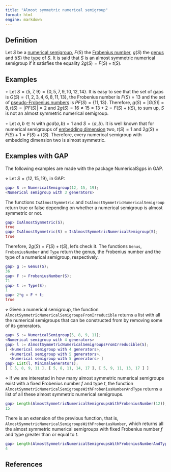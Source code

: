 ```yaml
---
title: "Almost symmetric numerical semigroup"
format: html
engine: markdown
---
```


## Definition

Let $S$ be a [numerical semigroup](../Basic-concepts/Numerical-semigroup.qmd), $F(S)$ the [Frobenius number](../Basic-concepts/Frobenius-number.qmd), $g(S)$ the [genus](../Basic-concepts/Genus.qmd) and $t(S)$ the [type](../Basic-concepts/Type.qmd) of $S$. It is said that $S$ is an almost symmetric numerical semigroup if it satisfies the equality $2g(S) = F(S) + t(S)$.

## Examples

$\circ$ Let $S = \langle 5, 7, 9 \rangle = \{0, 5, 7, 9, 10, 12, 14\}$. It is easy to see that the set of gaps is $G(S) = \{1, 2, 3, 4, 6, 8, 11, 13\}$, the Frobenius number is $F(S) = 13$ and the set of [pseudo-Frobenius numbers](../Basic-concepts/Pseudo-Frobenius-number.qmd) is $PF(S) = \{11, 13\}$. Therefore, $g(S) = |G(S)| = 8, t(S) = |PF(S)| = 2$ and $2g(S) = 16 \ne 15 = 13 + 2 = F(S) + t(S)$, to sum up, $S$ is not an almost symmetric numerical semigroup.

$\circ$ Let $a,b \in \mathbb{N}$ with $gcd(a,b) = 1$ and $S = \langle a, b \rangle$. It is well known that for numerical semigroups of [embedding dimension](../Basic-concepts/Embedding-dimension.qmd) two, $t(S) = 1$ and $2g(S) = F(S) + 1 = F(S) + t(S)$. Therefore, every numerical semigroup with embedding dimension two is almost symmetric.

## Examples with GAP

The following examples are made with the package NumericalSgps in GAP.

$\diamond$ Let $S = \langle 12, 15, 19 \rangle$, in GAP:

``` gap
gap> S := NumericalSemigroup(12, 15, 19);
<Numerical semigroup with 3 generators>
```

The functions `IsAlmostSymmetric` and `IsAlmostSymmetricNumericalSemigroup` return true or false depending on whether a numerical semigroup is almost symmetric or not.

``` gap
gap> IsAlmostSymmetric(S);
true
gap> IsAlmostSymmetric(S) = IsAlmostSymmetricNumericalSemigroup(S);
true
```

Therefore, $2g(S) = F(S) + t(S)$, let's check it. The functions `Genus`, `FrobeniusNumber` and `Type` return the genus, the Frobenius number and the type of a numerical semigroup, respectively.

``` gap
gap> g := Genus(S);
36
gap> F := FrobeniusNumber(S);
71
gap> t := Type(S);
1
gap> 2*g = F + t;
true
```

$\diamond$ Given a numerical semigroup, the function `AlmostSymmetricNumericalSemigroupsFromIrreducible` returns a list with all the numerical semigroups that can be constructed from by removing some of its generators.

<!-- Ejemplo del tutorial GAP -->

``` gap
gap> S := NumericalSemigroup(5, 8, 9, 11);
<Numerical semigroup with 4 generators>
gap> l := AlmostSymmetricNumericalSemigroupsFromIrreducible(S);
[ <Numerical semigroup with 4 generators>,
  <Numerical semigroup with 5 generators>,
  <Numerical semigroup with 5 generators> ]
gap> List(l, MinimalGenerators);
[ [ 5, 8, 9, 11 ], [ 5, 8, 11, 14, 17 ], [ 5, 9, 11, 13, 17 ] ]
```

$\diamond$ If we are interested in how many almost symmetric numerical semigroups exist with a fixed Frobenius number $f$ and type $t$, the function `AlmostSymmetricNumericalSemigroupsWithFrobeniusNumberAndType` returns a list of all these almost symmetric numerical semigroups.

``` gap
gap> Length(AlmostSymmetricNumericalSemigroupsWithFrobeniusNumber(12));
15
```

There is an extension of the previous function, that is, `AlmostSymmetricNumericalSemigroupsWithFrobeniusNumber`, which returns all the almost symmetric numerical semigroups with fixed Frobenius number $f$ and type greater than or equal to $t$.

``` gap
gap> Length(AlmostSymmetricNumericalSemigroupsWithFrobeniusNumberAndType(12,6));
4
```

## References
